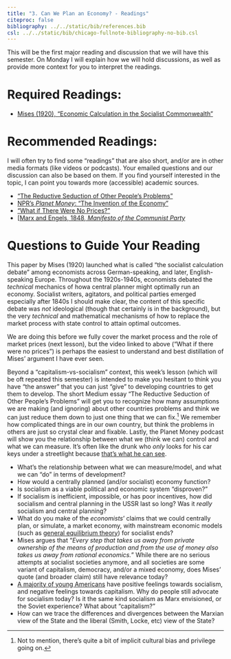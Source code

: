 ```yaml
---
title: "3. Can We Plan an Economy? - Readings"
citeproc: false
bibliography: ../../static/bib/references.bib
csl: ../../static/bib/chicago-fullnote-bibliography-no-bib.csl
---
```


This will be the first major reading and discussion that we will have this semester. On Monday I will explain how we will hold discussions, as well as provide more context for you to interpret the readings.  

# Required Readings:

- [<i class="fas fa-file-pdf"></i> Mises (1920), "Economic Calculation in the Socialist Commonwealth"](/readings/Mises-1920-Economic-Calculation.pdf)

# Recommended Readings:

I will often try to find some "readings" that are also short, and/or are in other media formats (like videos or podcasts). Your emailed questions and our discussion can also be based on them. If you find yourself interested in the topic, I can point you towards more (accessible) academic sources.

- [<i class="fas fa-external-link-square-alt"></i> "The Reductive Seduction of Other People's Problems"](https://brightthemag.com/the-reductive-seduction-of-other-people-s-problems-3c07b307732d)
- [<i class="fas fa-podcast"></i> NPR's *Planet Money*: "The Invention of the Economy"](https://www.npr.org/sections/money/2014/03/05/286366404/episode-521-the-invention-of-the-economy)
- [<i class="fab fa-youtube"></i> "What if There Were No Prices?"](https://www.youtube.com/watch?v=zkPGfTEZ_r4)
- [<i class="fas fa-external-link-square-alt"></i>[Marx and Engels, 1848, *Manifesto of the Communist Party*](https://www.marxists.org/archive/marx/works/1848/communist-manifesto/)


# Questions to Guide Your Reading

This paper by Mises (1920) launched what is called "the socialist calculation debate" among economists across German-speaking, and later, English-speaking Europe. Throughout the 1920s-1940s, economists debated the *technical* mechanics of howa central planner might optimally run an economy. Socialist writers, agitators, and political parties emerged especially after 1840s I should make clear, the content of this specific debate was *not* ideological (though that certainly is in the background), but the very *technical* and mathematical mechanisms of how to replace the market process with state control to attain optimal outcomes.

We are doing this before we fully cover the market process and the role of market prices (next lesson), but the video linked to above ("What if there were no prices") is perhaps the easiest to understand and best distillation of Mises' argument I have ever seen.

Beyond a "capitalism-vs-socialism" context, this week's lesson (which will be oft repeated this semester) is intended to make you hesitant to think you have "the answer" that you can just "give" to developing countries to get them to develop. The short Medium essay "The Reductive Seduction of Other People's Problems" will get you to recognize how many assumptions we are making (and ignoring) about other countries problems and think we can just reduce them down to just one thing that we can fix.^[Not to mention, there's quite a bit of implicit cultural bias and privilege going on.] We remember how complicated things are in our own country, but think the problems in others are just so crystal clear and fixable. Lastly, the Planet Money podcast will show you the relationship between what we (think we can) control and what we can measure. It's often like the drunk who *only* looks for his car keys under a streetlight because [that's what he can see](https://en.wikipedia.org/wiki/Streetlight_effect).


- What's the relationship between what we can measure/model, and what we can "do" in terms of development?
- How would a centrally planned (and/or socialist) economy function?
- Is socialism as a viable political and economic system “disproven?"
- If socialism is inefficient, impossible, or has poor incentives, how did socialism and central planning in the USSR last so long? Was it *really* socialism and central planning?
- What do you make of the *economists*’ claims that we could centrally plan, or simulate, a market economy, with mainstream economic models (such as [general equilibrium theory](https://en.wikipedia.org/wiki/General_equilibrium_theory)) for socialist ends?
- Mises argues that "*Every step that takes us away from private ownership of the means of production and from the use of money also takes us away from rational economics.*” While there are no serious attempts at socialist societies anymore, and all societies are some variant of capitalism, democracy, and/or a mixed economy, does Mises’ quote (and broader claim) still have relevance today?
- [A majority of young Americans](https://www.cnbc.com/2018/08/14/fewer-than-half-of-young-americans-are-positive-about-capitalism.html) have positive feelings towards socialism, and negative feelings towards capitalism. Why do people still advocate for socialism today? Is it the same kind socialism as Marx envisioned, or the Soviet experience? What about "capitalism?"
- How can we trace the differences and divergences between the Marxian view of the State and the liberal (Smith, Locke, etc) view of the State?
